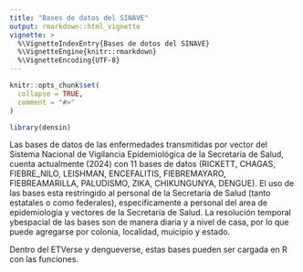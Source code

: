 ```yaml
---
title: "Bases de datos del SINAVE"
output: rmarkdown::html_vignette
vignette: >
  %\VignetteIndexEntry{Bases de dotos del SINAVE}
  %\VignetteEngine{knitr::rmarkdown}
  %\VignetteEncoding{UTF-8}
---
```


```r
knitr::opts_chunk$set(
  collapse = TRUE,
  comment = "#>"
)
```

```r
library(densin)
```

Las bases de datos de las enfermedades transmitidas por vector del Sistema Nacional de Vigilancia Epidemiológica de la Secretaría de Salud, cuenta actualmente (2024) con 11 bases de datos (RICKETT, CHAGAS, FIEBRE_NILO, LEISHMAN, ENCEFALITIS, FIEBREMAYARO, FIEBREAMARILLA, PALUDISMO, ZIKA, CHIKUNGUNYA, DENGUE). El uso de las bases esta restringido al personal de la Secretaría de Salud (tanto estatales o como federales), especifícamente a personal del area de epidemiología y vectores de la Secretaría de Salud. La resolución temporal ybespacial de las bases son de manera diaria y a nivel de casa, por lo que puede agregarse por colonia, localidad, muicipio y estado.

Dentro del ETVerse y dengueverse, estas bases pueden ser cargada en R con las funciones.




